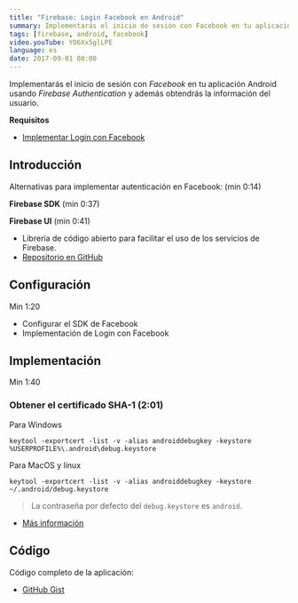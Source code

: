 ```yaml
---
title: "Firebase: Login Facebook en Android"
summary: Implementarás el inicio de sesión con Facebook en tu aplicación Android usando Firebase Authentication.
tags: [firebase, android, facebook]
video.youTube: YO6Xx5glLPE
language: es
date: 2017-09-01 08:00
---
```


Implementarás el inicio de sesión con _Facebook_ en tu aplicación Android usando _Firebase Authentication_ y además obtendrás la información del usuario.

__Requisitos__

* [Implementar Login con Facebook](/videos/android/login-con-facebook/)

## Introducción

Alternativas para implementar autenticación en Facebook: (min 0:14)

__Firebase SDK__ (min 0:37)

__Firebase UI__ (min 0:41)

* Librería de código abierto para facilitar el uso de los servicios de Firebase.
* [Repositorio en GitHub](https://github.com/firebase/FirebaseUI-Android)
        
## Configuración
Min 1:20

* Configurar el SDK de Facebook
* Implementación de Login con Facebook

## Implementación

Min 1:40

### Obtener el certificado SHA-1 (2:01)

Para Windows

```
keytool -exportcert -list -v -alias androiddebugkey -keystore %USERPROFILE%\.android\debug.keystore
```

Para MacOS y linux

```
keytool -exportcert -list -v -alias androiddebugkey -keystore ~/.android/debug.keystore
```

> La contraseña por defecto del `debug.keystore` es `android`.

* [Más información](https://developers.google.com/android/guides/client-auth)

## Código

Código completo de la aplicación:

* [GitHub Gist](https://gist.github.com/alvareztech/8c38122832535b20f4afc42c5b0b9366)
